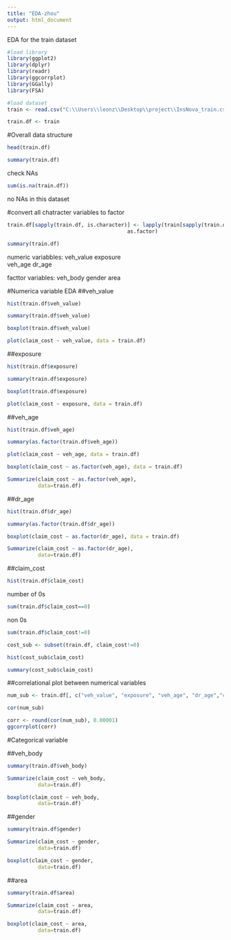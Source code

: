 ---
title: "EDA-zhou"
output: html_document
---

EDA for the train dataset 




```{r}
#load library
library(ggplot2)
library(dplyr)
library(readr)
library(ggcorrplot)
library(GGally)
library(FSA)
```


```{r}
#load dataset
train <- read.csv("C:\\Users\\leonz\\Desktop\\project\\InsNova_train.csv")

train.df <- train
```



#Overall data structure
```{r}
head(train.df)
```

```{r}
summary(train.df)
```
check NAs
```{r}
sum(is.na(train.df))
```
no NAs in this dataset

#convert all chatracter variables to factor
```{r}
train.df[sapply(train.df, is.character)] <- lapply(train[sapply(train.df, is.character)], 
                                       as.factor)

```

```{r}
summary(train.df)

```


numeric variabbles: 
veh_value 
exposure  
veh_age
dr_age


facttor variables: 
veh_body 
gender
area  

#Numerica variable EDA
##veh_value 
```{r}
hist(train.df$veh_value)
```

```{r}
summary(train.df$veh_value)
```
```{r}
boxplot(train.df$veh_value)
```
```{r}
plot(claim_cost ~ veh_value, data = train.df)
```
##exposure

```{r}
hist(train.df$exposure)
```

```{r}
summary(train.df$exposure)
```
```{r}
boxplot(train.df$exposure)
```
```{r}
plot(claim_cost ~ exposure, data = train.df)
```

##veh_age
```{r}
hist(train.df$veh_age)
```
```{r}
summary(as.factor(train.df$veh_age))

```

```{r}
plot(claim_cost ~ veh_age, data = train.df)
```

```{r}
boxplot(claim_cost ~ as.factor(veh_age), data = train.df)
```
```{r}
Summarize(claim_cost ~ as.factor(veh_age),
          data=train.df)
```



##dr_age
```{r}
hist(train.df$dr_age)
```

```{r}
summary(as.factor(train.df$dr_age))

```
```{r}
boxplot(claim_cost ~ as.factor(dr_age), data = train.df)
```


```{r}
Summarize(claim_cost ~ as.factor(dr_age),
          data=train.df)
```


##claim_cost
```{r}
hist(train.df$claim_cost)
```
number of 0s
```{r}
sum(train.df$claim_cost==0)
```
non 0s
```{r}
sum(train.df$claim_cost!=0)
```

```{r}
cost_sub <- subset(train.df, claim_cost!=0)
```

```{r}
hist(cost_sub$claim_cost)
```
```{r}
summary(cost_sub$claim_cost)
```

##correlational plot between numerical variables

```{r}
num_sub <- train.df[, c("veh_value", "exposure", "veh_age", "dr_age","claim_cost")]

```



```{r}
cor(num_sub)
```
```{r}
corr <- round(cor(num_sub), 0.00001)
ggcorrplot(corr)
```


#Categorical variable 

##veh_body
```{r}
summary(train.df$veh_body)
```
```{r}
Summarize(claim_cost ~ veh_body,
          data=train.df)
```



```{r}
boxplot(claim_cost ~ veh_body,
          data=train.df)
```


##gender 

```{r}
summary(train.df$gender)
```

```{r}
Summarize(claim_cost ~ gender,
          data=train.df)

```

```{r}
boxplot(claim_cost ~ gender,
          data=train.df)
```

##area
```{r}
summary(train.df$area)
```

```{r}
Summarize(claim_cost ~ area,
          data=train.df)

```

```{r}
boxplot(claim_cost ~ area,
          data=train.df)
```